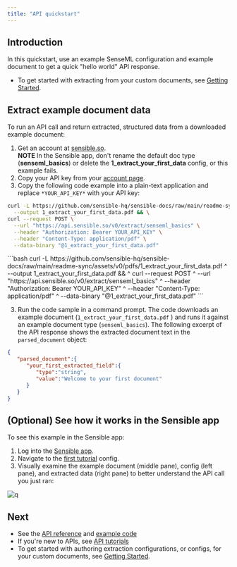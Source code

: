 ```yaml
---
title: "API quickstart"
---
```


## Introduction

In this quickstart, use an example SenseML configuration and example document to get a quick "hello world" API response. 

* To get started with extracting from your custom documents, see [Getting Started](/welcome/getting-started-ai).

## Extract example document data

To run an API call and return extracted, structured data from a downloaded example document: 

1. Get an account at [sensible.so](https://app.sensible.so/register).  
**NOTE** In the Sensible app, don't rename the default doc type (**senseml\_basics**) or delete the **1\_extract\_your\_first\_data** config, or this example fails.
2. Copy your API key from your [account page](https://app.sensible.so/account/).
3. Copy the following code example into a plain-text application and replace `*YOUR_API_KEY*` with your API key:

<Tabs>
  <Tab title="Linux/Mac">

```bash
curl -L https://github.com/sensible-hq/sensible-docs/raw/main/readme-sync/assets/v0/pdfs/1_extract_your_first_data.pdf \
  --output 1_extract_your_first_data.pdf && \
curl --request POST \
  --url "https://api.sensible.so/v0/extract/senseml_basics" \
  --header "Authorization: Bearer YOUR_API_KEY" \
  --header "Content-Type: application/pdf" \
  --data-binary "@1_extract_your_first_data.pdf"
```  
</Tab>

  <Tab title="Windows">
```bash
curl -L https://github.com/sensible-hq/sensible-docs/raw/main/readme-sync/assets/v0/pdfs/1_extract_your_first_data.pdf ^
  --output 1_extract_your_first_data.pdf && ^
curl --request POST ^
  --url "https://api.sensible.so/v0/extract/senseml_basics" ^
  --header "Authorization: Bearer YOUR_API_KEY" ^
  --header "Content-Type: application/pdf" ^
  --data-binary "@1_extract_your_first_data.pdf"
```  
</Tab>

</Tabs>




3. Run the code sample in a command prompt. The code downloads an example document (`1_extract_your_first_data.pdf` ) and runs it against an example document type (`senseml_basics`). The following excerpt of the API response shows the extracted document text in the `parsed_document` object:


```json JSON
{
   "parsed_document":{
      "your_first_extracted_field":{
         "type":"string",
         "value":"Welcome to your first document"
      }
   }
}
```
## (Optional) See how it works in the Sensible app

To see this example in the Sensible app:

1. Log into the [Sensible app](https://app.sensible.so/signin/).
2. Navigate to the [first tutorial](https://app.sensible.so/editor/?d=senseml%5Fbasics&c=1%5Fextract%5Fyour%5Ffirst%5Fdata&g=1%5Fextract%5Fyour%5Ffirst%5Fdata) config.
3. Visually examine the example document (middle pane), config (left pane), and extracted data (right pane) to better understand the API call you just ran:

![q](/assets/v0/images/screenshots/quick_1.png) 

## Next

* See the [API reference](/api-reference/introduction) and [example code](https://github.com/sensible-hq/sensible-code-examples)
* If you're new to APIs, see [API tutorials](/api-guides/api-tutorial/index-api-tutorial)
* To get started with authoring extraction configurations, or configs, for your custom documents, see [Getting Started](/welcome/getting-started-ai).